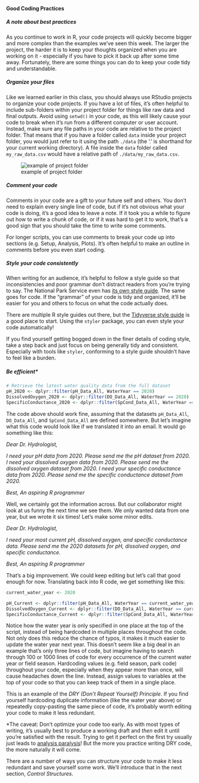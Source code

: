 #### Good Coding Practices

##### A note about best practices

As you continue to work in R, your code projects will quickly become bigger and more complex than the examples we've seen this week. The larger the project, the harder it is to keep your thoughts organized when you are working on it - especially if you have to pick it back up after some time away. Fortunately, there are some things you can do to keep your code tidy and understandable.

##### Organize your files

Like we learned earlier in this class, you should always use RStudio projects to organize your code projects. If you have a lot of files, it's often helpful to include sub-folders within your project folder for things like raw data and final outputs. Avoid using `setwd()` in your code, as this will likely cause your code to break when it's run from a different computer or user account. Instead, make sure any file paths in your code are relative to the project folder. That means that if you have a folder called `data` inside your project folder, you would just refer to it using the path `./data` (the '.' is shorthand for your current working directory). A file inside the `data` folder called `my_raw_data.csv` would have a relative path of `./data/my_raw_data.csv`.

![example of project folder](images/PathExample.PNG)

##### Comment your code

Comments in your code are a gift to your future self and others. You don't need to explain every single line of code, but if it's not obvious what your code is doing, it's a good idea to leave a note. If it took you a while to figure out how to write a chunk of code, or if it was hard to get it to work, that's a good sign that you should take the time to write some comments.

For longer scripts, you can use comments to break your code up into sections (e.g. Setup, Analysis, Plots). It's often helpful to make an outline in comments before you even start coding.

##### Style your code consistently

When writing for an audience, it's helpful to follow a style guide so that inconsistencies and poor grammar don't distract readers from you're trying to say. The National Park Service even has [its own style guide](https://www.nps.gov/subjects/hfc/hfc-editorial-style-guide.htm). The same goes for code. If the "grammar" of your code is tidy and organized, it'll be easier for you and others to focus on what the code actually does.

There are multiple R style guides out there, but the [Tidyverse style guide](https://style.tidyverse.org/) is a good place to start. Using the `styler` package, you can even style your code automatically!

If you find yourself getting bogged down in the finer details of coding style, take a step back and just focus on being generally tidy and consistent. Especially with tools like `styler`, conforming to a style guide shouldn't have to feel like a burden.

##### Be efficient\*

```r
# Retrieve the latest water quality data from the full dataset
pH_2020 <- dplyr::filter(pH_Data_All, WaterYear == 2020)
DissolvedOxygen_2020 <- dplyr::filter(DO_Data_All, WaterYear == 2020)
SpecificConductance_2020 <- dplyr::filter(SpCond_Data_All, WaterYear == 2020)
```

The code above should work fine, assuming that the datasets `pH_Data_All`, `DO_Data_All`, and `SpCond_Data_All` are defined somewhere. But let's imagine what this code would look like if we translated it into an email. It would go something like this:

*Dear Dr. Hydrologist,*

*I need your pH data from 2020. Please send me the pH dataset from 2020. I need your dissolved oxygen data from 2020. Please send me the dissolved oxygen dataset from 2020. I need your specific conductance data from 2020. Please send me the specific conductance dataset from 2020.*

*Best,*
*An aspiring R programmer*

Well, we certainly got the information across. But our collaborator might look at us funny the next time we see them. We only wanted data from one year, but we wrote it six times! Let's make some minor edits.

*Dear Dr. Hydrologist,*

*I need your most current pH, dissolved oxygen, and specific conductance data. Please send me the 2020 datasets for pH, dissolved oxygen, and specific conductance.*

*Best,*
*An aspiring R programmer*

That's a big improvement. We could keep editing but let's call that good enough for now. Translating back into R code, we get something like this:

```r
current_water_year <- 2020

pH_Current <- dplyr::filter(pH_Data_All, WaterYear == current_water_year)
DissolvedOxygen_Current <- dplyr::filter(DO_Data_All, WaterYear == current_water_year)
SpecificConductance_Current <- dplyr::filter(SpCond_Data_All, WaterYear == current_water_year)
```

Notice how the water year is only specified in one place at the top of the script, instead of being hardcoded in multiple places throughout the code. Not only does this reduce the chance of typos, it makes it much easier to update the water year next year. This doesn't seem like a big deal in an example that's only three lines of code, but imagine having to search through 100 or 1000 lines of code for every occurrence of the current water year or field season. Hardcoding values (e.g. field season, park code) throughout your code, especially when they appear more than once, will cause headaches down the line. Instead, assign values to variables at the top of your code so that you can keep track of them in a single place.

This is an example of the *DRY (Don't Repeat Yourself) Principle*. If you find yourself hardcoding duplicate information (like the water year above) or repeatedly copy-pasting the same piece of code, it's probably worth editing your code to make it less redundant.

\*The caveat: Don't optimize your code too early. As with most types of writing, it's usually best to produce a working draft and *then* edit it until you're satisfied with the result. Trying to get it perfect on the first try usually just leads to [analysis paralysis](https://xkcd.com/1445/)! But the more you practice writing DRY code, the more naturally it will come.

There are a number of ways you can structure your code to make it less redundant and save yourself some work. We'll introduce that in the next section, *Control Structures*.


